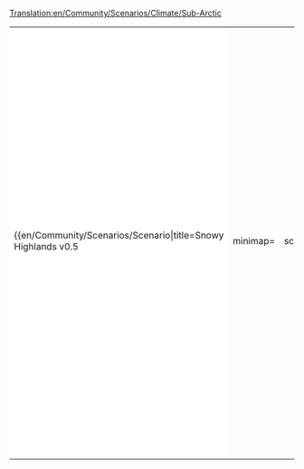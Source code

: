 [[Translation:en/Community/Scenarios/Climate/Sub-Arctic]]
{{en/Community/Scenarios/Scenarios by setting}}

{|
|-
|style="border:none;background:white"|

{{en/Community/Scenarios/Scenario|title=Snowy Highlands v0.5
|minimap=
|screenshot=
|description=The map has rough snowy mountains and deep valleys. So it should be a bit more challenging to build the infrastructure ;-) There are about 200 towns on the map, which is not that much compared to the map size. All towns are relativly small and towns above the snowline needs monthly food-service to grow. Towns and industries are not too close together. So at least in the early years some pre-planning is necessary to start an successful transport empire.
|difficulty=Normal
|setting=[[en/Manual/Climates]]
|size=2048x2048
|relief=Hilly
|towns=Normal
|industries=Normal
|realworld=No
|version=0.5.0 RC 5 or newer
|author=Sleepie
|download_url=http://jupix.info/openttd/scenarios/SnowyHighlandsV05.scn
}}

|style="border:none;background:white"|

|-
|}